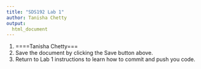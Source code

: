 ```yaml
---
title: "SDS192 Lab 1"
author: Tanisha Chetty
output:
  html_document
---
```


1. ====Tanisha Chetty===
2. Save the document by clicking the Save button above. 
3. Return to Lab 1 instructions to learn how to commit and push you code.
